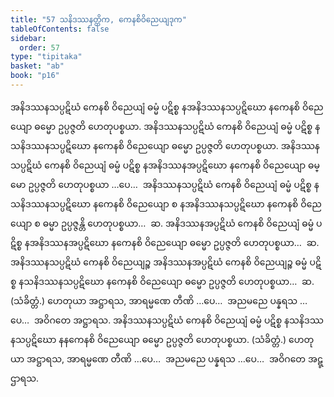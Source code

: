 ```yaml
---
title: "57 သနိဒဿနတ္တိက, ကေနစိဝိညေယျဒုက"
tableOfContents: false
sidebar:
  order: 57
type: "tipitaka"
basket: "ab"
book: "p16"
---
```



<DynamicBreadcrumb />

<Division number="100" book="p16" e="ch" v="40" p="275">

<Paragraph number="245" book="p16">
အနိဒဿနသပ္ပဋိဃံ ကေနစိ ဝိညေယျံ ဓမ္မံ ပဋိစ္စ နအနိဒဿနသပ္ပဋိဃော နကေနစိ ဝိညေယျော ဓမ္မော ဥပ္ပဇ္ဇတိ ဟေတုပစ္စယာ. အနိဒဿနသပ္ပဋိဃံ ကေနစိ ဝိညေယျံ ဓမ္မံ ပဋိစ္စ နသနိဒဿနသပ္ပဋိဃော နကေနစိ ဝိညေယျော ဓမ္မော ဥပ္ပဇ္ဇတိ ဟေတုပစ္စယာ. အနိဒဿနသပ္ပဋိဃံ ကေနစိ ဝိညေယျံ ဓမ္မံ ပဋိစ္စ နအနိဒဿနအပ္ပဋိဃော နကေနစိ ဝိညေယျော ဓမ္မော ဥပ္ပဇ္ဇတိ ဟေတုပစ္စယာ …ပေ…  အနိဒဿနသပ္ပဋိဃံ ကေနစိ ဝိညေယျံ ဓမ္မံ ပဋိစ္စ နသနိဒဿနသပ္ပဋိဃော နကေနစိ ဝိညေယျော စ နအနိဒဿနသပ္ပဋိဃော နကေနစိ ဝိညေယျော စ ဓမ္မာ ဥပ္ပဇ္ဇန္တိ ဟေတုပစ္စယာ…  ဆ.
</Paragraph>

<Paragraph number="246" book="p16">
အနိဒဿနအပ္ပဋိဃံ ကေနစိ ဝိညေယျံ ဓမ္မံ ပဋိစ္စ နအနိဒဿနအပ္ပဋိဃော နကေနစိ ဝိညေယျော ဓမ္မော ဥပ္ပဇ္ဇတိ ဟေတုပစ္စယာ…  ဆ.
</Paragraph>

<Paragraph number="247" book="p16">
အနိဒဿနသပ္ပဋိဃံ ကေနစိ ဝိညေယျဉ္စ အနိဒဿနအပ္ပဋိဃံ ကေနစိ ဝိညေယျဉ္စ ဓမ္မံ ပဋိစ္စ နသနိဒဿနသပ္ပဋိဃော နကေနစိ ဝိညေယျော ဓမ္မော ဥပ္ပဇ္ဇတိ ဟေတုပစ္စယာ…  ဆ. (သံခိတ္တံ.) ဟေတုယာ အဋ္ဌာရသ, အာရမ္မဏေ တီဏိ …ပေ…  အညမညေ ပန္နရသ …ပေ…  အဝိဂတေ အဋ္ဌာရသ.
</Paragraph>

<Paragraph number="248" book="p16">
အနိဒဿနသပ္ပဋိဃံ ကေနစိ ဝိညေယျံ ဓမ္မံ ပဋိစ္စ နသနိဒဿနသပ္ပဋိဃော နနကေနစိ ဝိညေယျော ဓမ္မော ဥပ္ပဇ္ဇတိ ဟေတုပစ္စယာ. (သံခိတ္တံ.) ဟေတုယာ အဋ္ဌာရသ, အာရမ္မဏေ တီဏိ …ပေ…  အညမညေ ပန္နရသ …ပေ…  အဝိဂတေ အဋ္ဌာရသ.
</Paragraph>
</Division>
